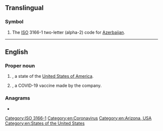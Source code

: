 {{also|Appendix:Variations of "az"}}
==Translingual==

===Symbol===
{{head|mul|symbol}}
# The [[ISO]] 3166-1 two-letter (alpha-2) code for [[Azerbaijan]].

----

==English==

===Proper noun===
{{en-proper noun}}

# {{abbreviation of|en|Arizona|nodot=1}}, a state of the [[United States of America]].
# {{abbreviation of|en|AstraZeneca|nodot=1}}, a COVID-19 vaccine made by the {{w|AstraZeneca}} company.

[[Category:ISO 3166-1]]
[[Category:en:Coronavirus]]

===Anagrams===
* {{anagrams|en|a=az|'za|ZA|za}}

[[Category:en:Arizona, USA]]
[[Category:en:States of the United States]]